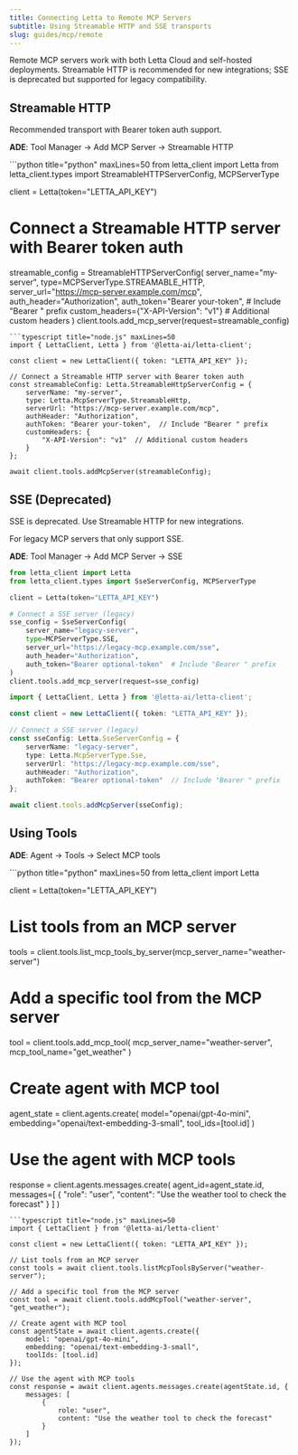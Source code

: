```yaml
---
title: Connecting Letta to Remote MCP Servers
subtitle: Using Streamable HTTP and SSE transports
slug: guides/mcp/remote
---
```


Remote MCP servers work with both Letta Cloud and self-hosted deployments. Streamable HTTP is recommended for new integrations; SSE is deprecated but supported for legacy compatibility.

## Streamable HTTP

Recommended transport with Bearer token auth support.

**ADE**: Tool Manager → Add MCP Server → Streamable HTTP

<CodeGroup>
```python title="python" maxLines=50
from letta_client import Letta
from letta_client.types import StreamableHTTPServerConfig, MCPServerType

client = Letta(token="LETTA_API_KEY")

# Connect a Streamable HTTP server with Bearer token auth
streamable_config = StreamableHTTPServerConfig(
    server_name="my-server",
    type=MCPServerType.STREAMABLE_HTTP,
    server_url="https://mcp-server.example.com/mcp",
    auth_header="Authorization",
    auth_token="Bearer your-token",  # Include "Bearer " prefix
    custom_headers={"X-API-Version": "v1"}  # Additional custom headers
)
client.tools.add_mcp_server(request=streamable_config)
```
```typescript title="node.js" maxLines=50
import { LettaClient, Letta } from '@letta-ai/letta-client';

const client = new LettaClient({ token: "LETTA_API_KEY" });

// Connect a Streamable HTTP server with Bearer token auth
const streamableConfig: Letta.StreamableHttpServerConfig = {
    serverName: "my-server",
    type: Letta.McpServerType.StreamableHttp,
    serverUrl: "https://mcp-server.example.com/mcp",
    authHeader: "Authorization",
    authToken: "Bearer your-token",  // Include "Bearer " prefix
    customHeaders: {
        "X-API-Version": "v1"  // Additional custom headers
    }
};

await client.tools.addMcpServer(streamableConfig);
```
</CodeGroup>

## SSE (Deprecated)

<Warning>
SSE is deprecated. Use Streamable HTTP for new integrations.
</Warning>

For legacy MCP servers that only support SSE.

**ADE**: Tool Manager → Add MCP Server → SSE
<CodeGroup>
```python title="python" maxLines=50
from letta_client import Letta
from letta_client.types import SseServerConfig, MCPServerType

client = Letta(token="LETTA_API_KEY")

# Connect a SSE server (legacy)
sse_config = SseServerConfig(
    server_name="legacy-server",
    type=MCPServerType.SSE,
    server_url="https://legacy-mcp.example.com/sse",
    auth_header="Authorization",
    auth_token="Bearer optional-token"  # Include "Bearer " prefix
)
client.tools.add_mcp_server(request=sse_config)
```
```typescript title="node.js" maxLines=50
import { LettaClient, Letta } from '@letta-ai/letta-client';

const client = new LettaClient({ token: "LETTA_API_KEY" });

// Connect a SSE server (legacy)
const sseConfig: Letta.SseServerConfig = {
    serverName: "legacy-server",
    type: Letta.McpServerType.Sse,
    serverUrl: "https://legacy-mcp.example.com/sse",
    authHeader: "Authorization",
    authToken: "Bearer optional-token"  // Include "Bearer " prefix
};

await client.tools.addMcpServer(sseConfig);
```
</CodeGroup>


## Using Tools

**ADE**: Agent → Tools → Select MCP tools

<CodeGroup>
```python title="python" maxLines=50
from letta_client import Letta

client = Letta(token="LETTA_API_KEY")

# List tools from an MCP server
tools = client.tools.list_mcp_tools_by_server(mcp_server_name="weather-server")

# Add a specific tool from the MCP server
tool = client.tools.add_mcp_tool(
    mcp_server_name="weather-server",
    mcp_tool_name="get_weather"
)

# Create agent with MCP tool
agent_state = client.agents.create(
    model="openai/gpt-4o-mini",
    embedding="openai/text-embedding-3-small",
    tool_ids=[tool.id]
)

# Use the agent with MCP tools
response = client.agents.messages.create(
    agent_id=agent_state.id,
    messages=[
        {
            "role": "user",
            "content": "Use the weather tool to check the forecast"
        }
    ]
)
```
```typescript title="node.js" maxLines=50
import { LettaClient } from '@letta-ai/letta-client'

const client = new LettaClient({ token: "LETTA_API_KEY" });

// List tools from an MCP server
const tools = await client.tools.listMcpToolsByServer("weather-server");

// Add a specific tool from the MCP server
const tool = await client.tools.addMcpTool("weather-server", "get_weather");

// Create agent with MCP tool
const agentState = await client.agents.create({
    model: "openai/gpt-4o-mini",
    embedding: "openai/text-embedding-3-small",
    toolIds: [tool.id]
});

// Use the agent with MCP tools
const response = await client.agents.messages.create(agentState.id, {
    messages: [
        {
            role: "user",
            content: "Use the weather tool to check the forecast"
        }
    ]
});
```
</CodeGroup>
